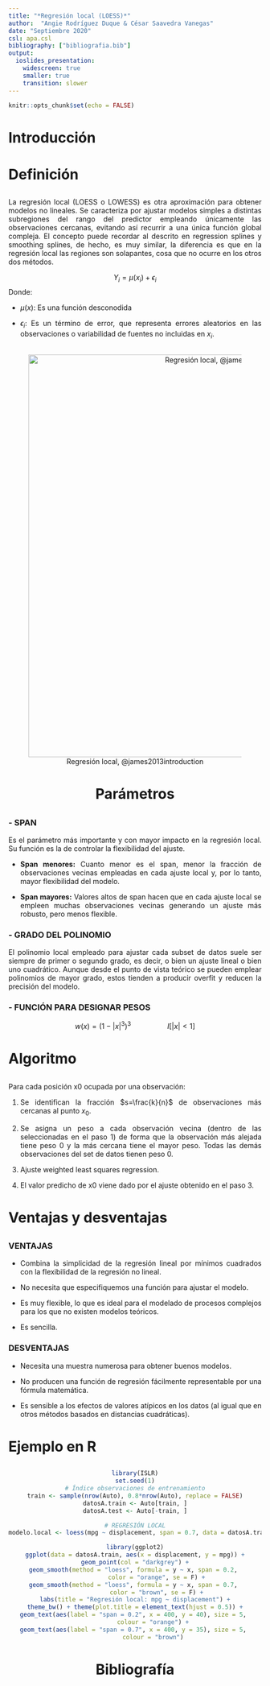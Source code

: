 ```yaml
---
title: "*Regresión local (LOESS)*"
author:  "Angie Rodríguez Duque & César Saavedra Vanegas"
date: "Septiembre 2020"
csl: apa.csl
bibliography: ["bibliografia.bib"]
output:
  ioslides_presentation:
    widescreen: true 
    smaller: true 
    transition: slower
---
```


```r
knitr::opts_chunk$set(echo = FALSE)
```

# Introducción
##

# Definición
##
<div style="text-align: justify">

La regresión local (LOESS o LOWESS) es otra aproximación para obtener modelos no lineales. Se caracteriza por ajustar modelos simples a distintas subregiones del rango del predictor empleando únicamente las observaciones cercanas, evitando así recurrir a una única función global compleja. El concepto puede recordar al descrito en regression splines y smoothing splines, de hecho, es muy similar, la diferencia es que en la regresión local las regiones son solapantes, cosa que no ocurre en los otros dos métodos.

$$Y_{i}=\mu(x_{i})+\epsilon_{i} $$
Donde:

* $\mu(x)$: Es una función desconodida

* $\epsilon_{i}$: Es un término de error, que representa errores aleatorios en las observaciones o variabilidad de fuentes no incluidas en $x_{i}$.

<div/>

##
<center>
![Regresión local, @james2013introduction](G1.png "Regresión local"){width=800px}

# Parámetros
##
<div style="text-align: justify">

### - SPAN
Es el parámetro más importante y con mayor impacto en la regresión local. Su función es la de controlar la flexibilidad del ajuste. 

* **Span menores:** Cuanto menor es el span, menor la fracción de observaciones vecinas empleadas en cada ajuste local y, por lo tanto, mayor flexibilidad del modelo.

* **Span mayores:** Valores altos de span hacen que en cada ajuste local se empleen muchas observaciones vecinas generando un ajuste más robusto, pero menos flexible.

### - GRADO DEL POLINOMIO
El polinomio local empleado para ajustar cada subset de datos suele ser siempre de primer o segundo grado, es decir, o bien un ajuste lineal o bien uno cuadrático. Aunque desde el punto de vista teórico se pueden emplear polinomios de mayor grado, estos tienden a producir overfit y reducen la precisión del modelo.

### - FUNCIÓN PARA DESIGNAR PESOS
$$w(x)=(1-|x|^{3})^{3} \hspace{2cm} I[|x|<1] $$

<div/>

# Algoritmo
##
<div style="text-align: justify">

Para cada posición x0 ocupada por una observación:

1. Se identifican la fracción $s=\frac{k}{n}$ de observaciones más cercanas al punto $x_{0}$.

2. Se asigna un peso a cada observación vecina (dentro de las seleccionadas en el paso 1) de forma que la observación más alejada tiene peso 0 y la más cercana tiene el mayor peso. Todas las demás observaciones del set de datos tienen peso 0.

3. Ajuste weighted least squares regression.

4. El valor predicho de x0 viene dado por el ajuste obtenido en el paso 3.


<div/>

# Ventajas y desventajas
##
<div style="text-align: justify">

### **VENTAJAS**

* Combina la simplicidad de la regresión lineal por mínimos cuadrados con la flexibilidad de la regresión no lineal.

* No necesita que especifiquemos una función para ajustar el modelo.

* Es muy flexible, lo que es ideal para el modelado de procesos complejos para los que no existen modelos teóricos.

* Es sencilla.

### **DESVENTAJAS**

* Necesita una muestra numerosa para obtener buenos modelos.

* No producen una función de regresión fácilmente representable por una fórmula matemática.

* Es sensible a los efectos de valores atípicos en los datos (al igual que en otros métodos basados en distancias cuadráticas).

<div/>

# Ejemplo en R
##
<div style="text-align: justify">

<center>
```r
library(ISLR)
set.seed(1)
# Índice observaciones de entrenamiento
train <- sample(nrow(Auto), 0.8*nrow(Auto), replace = FALSE)
datosA.train <- Auto[train, ]
datosA.test <- Auto[-train, ]

# REGRESIÓN LOCAL
modelo.local <- loess(mpg ~ displacement, span = 0.7, data = datosA.train)

library(ggplot2)
ggplot(data = datosA.train, aes(x = displacement, y = mpg)) +
geom_point(col = "darkgrey") +
geom_smooth(method = "loess", formula = y ~ x, span = 0.2, 
            color = "orange", se = F) +
geom_smooth(method = "loess", formula = y ~ x, span = 0.7, 
            color = "brown", se = F) +
labs(title = "Regresión local: mpg ~ displacement") +
theme_bw() + theme(plot.title = element_text(hjust = 0.5)) +
geom_text(aes(label = "span = 0.2", x = 400, y = 40), size = 5, 
          colour = "orange") +
geom_text(aes(label = "span = 0.7", x = 400, y = 35), size = 5, 
          colour = "brown")
```

<div/>


# Bibliografía
##



